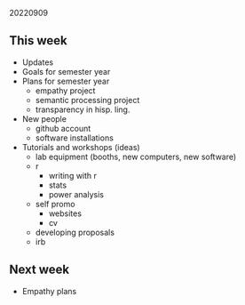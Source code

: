 20220909  

## This week

- Updates
- Goals for semester year
- Plans for semester year
  - empathy project
  - semantic processing project
  - transparency in hisp. ling.
- New people
  - github account
  - software installations
- Tutorials and workshops (ideas)
  - lab equipment (booths, new computers, new software)
  - r
    - writing with r
    - stats
    - power analysis
  - self promo
    - websites
    - cv
  - developing proposals
  - irb

## Next week

- Empathy plans
